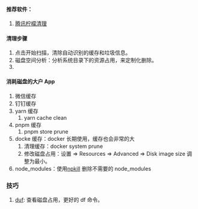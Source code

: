 #### 推荐软件：

1. [腾讯柠檬清理](https://lemon.qq.com/)

#### 清理步骤

1. 点击开始扫描，清除自动识别的缓存和垃圾信息。
2. 磁盘空间分析：分析系统目录下的资源占用，来定制化删除。
3.

#### 消耗磁盘的大户 App

1. 微信缓存
2. 钉钉缓存
3. yarn 缓存
   1. yarn cache clean
4. pnpm 缓存
   1. pnpm store prune
5. docke 缓存：docker 长期使用，缓存也会非常的大
   1. 清理缓存：docker system prune
   2. 修改磁盘占用：设置 => Resources => Advanced => Disk image size 调整为最小。
6. node_modules：使用[npkill](https://github.com/voidcosmos/npkill) 删除不需要的 node_modules

### 技巧

1. [duf](https://github.com/muesli/duf): 查看磁盘占用，更好的 df 命令。
